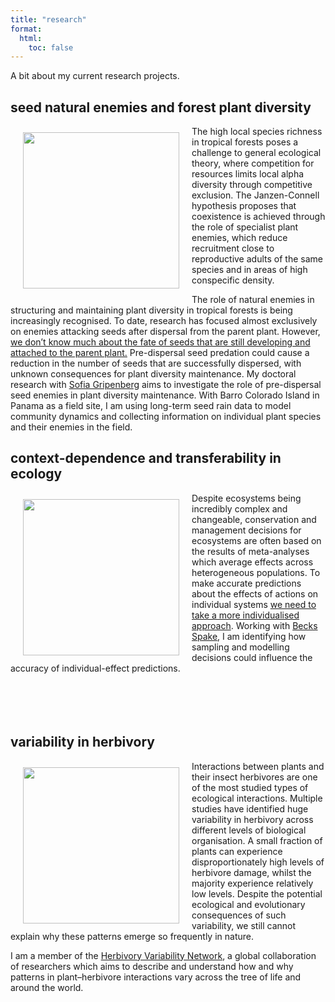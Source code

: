 ```yaml
---
title: "research"
format:
  html:
    toc: false
---
```

A bit about my current research projects.

## seed natural enemies and forest plant diversity
<img src="images/seed-pods.jpg" width = 250 align = left hspace="20" vspace="10">
The high local species richness in tropical forests poses a challenge to general ecological theory, where competition for resources limits local alpha diversity through competitive exclusion. The Janzen-Connell hypothesis proposes that coexistence is achieved through the role of specialist plant enemies, which reduce recruitment close to reproductive adults of the same species and in areas of high conspecific density.

The role of natural enemies in structuring and maintaining plant diversity in tropical forests is being increasingly recognised. To date, research has focused almost exclusively on enemies attacking seeds after dispersal from the parent plant. However, [we don’t know much about the fate of seeds that are still developing and attached to the parent plant.](https://doi.org/10.1111/btp.12602) Pre-dispersal seed predation could cause a reduction in the number of seeds that are successfully dispersed, with unknown consequences for plant diversity maintenance. My doctoral research with [Sofia Gripenberg](https://www.reading.ac.uk/ecology/staff/sofia-gripenberg) aims to investigate the role of pre-dispersal seed enemies in plant diversity maintenance. With Barro Colorado Island in Panama as a field site, I am using long-term seed rain data to model community dynamics and collecting information on individual plant species and their enemies in the field. <br>


## context-dependence and transferability in ecology
<img src="images/wytham-canopy.jpg" width = 250 align = left hspace="20" vspace="10">
Despite ecosystems being incredibly complex and changeable, conservation and management decisions for ecosystems are often based on the results of meta-analyses which average effects across heterogeneous populations. To make accurate predictions about the effects of actions on individual systems [we need to take a more individualised approach](https://doi.org/10.1038/s41559-022-01891-z). Working with [Becks Spake](https://www.reading.ac.uk/ecology/staff/rebecca-spake), I am identifying how sampling and modelling decisions could influence the accuracy of individual-effect predictions. <br><br>
<br><br><br>

## variability in herbivory
<img src="images/herbivory.jpg" width = 250 align = left hspace="20" vspace="10">
Interactions between plants and their insect herbivores are one of the most studied types of ecological interactions. Multiple studies have identified huge variability in herbivory across different levels of biological organisation. A small fraction of plants can experience disproportionately high levels of herbivore damage, whilst the majority experience relatively low levels. Despite the potential ecological and evolutionary consequences of such variability, we still cannot explain why these patterns emerge so frequently in nature.

I am a member of the [Herbivory Variability Network](https://herbvar.org), a global collaboration of researchers which aims to describe and understand how and why patterns in plant–herbivore interactions vary across the tree of life and around the world.